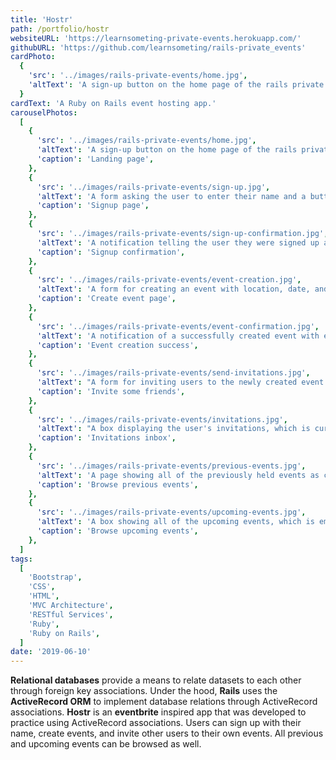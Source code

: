 ```yaml
---
title: 'Hostr'
path: /portfolio/hostr
websiteURL: 'https://learnsometing-private-events.herokuapp.com/'
githubURL: 'https://github.com/learnsometing/rails-private_events'
cardPhoto:
  {
    'src': '../images/rails-private-events/home.jpg',
    'altText': 'A sign-up button on the home page of the rails private events app.',
  }
cardText: 'A Ruby on Rails event hosting app.'
carouselPhotos:
  [
    {
      'src': '../images/rails-private-events/home.jpg',
      'altText': 'A sign-up button on the home page of the rails private events app.',
      'caption': 'Landing page',
    },
    {
      'src': '../images/rails-private-events/sign-up.jpg',
      'altText': 'A form asking the user to enter their name and a button to sign the user up.',
      'caption': 'Signup page',
    },
    {
      'src': '../images/rails-private-events/sign-up-confirmation.jpg',
      'altText': 'A notification telling the user they were signed up as John Doe, and a button for creating events.',
      'caption': 'Signup confirmation',
    },
    {
      'src': '../images/rails-private-events/event-creation.jpg',
      'altText': 'A form for creating an event with location, date, and description fields.',
      'caption': 'Create event page',
    },
    {
      'src': '../images/rails-private-events/event-confirmation.jpg',
      'altText': 'A notification of a successfully created event with event itinerary.',
      'caption': 'Event creation success',
    },
    {
      'src': '../images/rails-private-events/send-invitations.jpg',
      'altText': "A form for inviting users to the newly created event. Each user's name is displayed next to a checkbox.",
      'caption': 'Invite some friends',
    },
    {
      'src': '../images/rails-private-events/invitations.jpg',
      'altText': "A box displaying the user's invitations, which is currently empty.",
      'caption': 'Invitations inbox',
    },
    {
      'src': '../images/rails-private-events/previous-events.jpg',
      'altText': 'A page showing all of the previously held events as cards with address and date.',
      'caption': 'Browse previous events',
    },
    {
      'src': '../images/rails-private-events/upcoming-events.jpg',
      'altText': 'A box showing all of the upcoming events, which is empty because there are none.',
      'caption': 'Browse upcoming events',
    },
  ]
tags:
  [
    'Bootstrap',
    'CSS',
    'HTML',
    'MVC Architecture',
    'RESTful Services',
    'Ruby',
    'Ruby on Rails',
  ]
date: '2019-06-10'
---
```


<Grid item>
  <DescriptionParagraph variant={'body1'} gutterBottom>
    <strong>Relational databases</strong> provide a means to relate datasets to each other through
    foreign key associations. Under the hood, <strong>Rails</strong> uses the <strong>ActiveRecord ORM</strong> to
    implement database relations through ActiveRecord associations.
  </DescriptionParagraph>
</Grid>
<Grid item>
  <DescriptionParagraph variant={'body1'} gutterBottom>
    <strong>Hostr</strong> is an <strong>eventbrite</strong> inspired app that was 
    developed to practice using ActiveRecord associations. Users can sign up with 
    their name, create events, and invite other users to their own events. All 
    previous and upcoming events can be browsed as well.
  </DescriptionParagraph>
</Grid>




